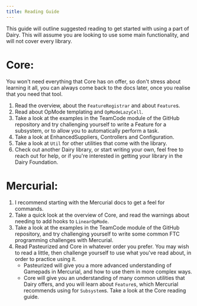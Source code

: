 ```yaml
---
title: Reading Guide
---
```

This guide will outline suggested reading to get started with using a part of
Dairy. This will assume you are looking to use some main functionality, and will
not cover every library.

# Core:
You won't need everything that Core has on offer, so don't stress about learning
it all, you can always come back to the docs later, once you realise that you
need that tool.
1. Read the overview, about the `FeatureRegistrar` and about `Feature`s.
2. Read about OpMode templating and `OpModeLazyCell`.
3. Take a look at the examples in the TeamCode module of the GitHub repository
   and try challenging yourself to write a Feature for a subsystem, or to allow
   you to automatically perform a task.
4. Take a look at EnhancedSuppliers, Controllers and Configuration.
5. Take a look at `Util` for other utilities that come with the library.
6. Check out another Dairy library, or start writing your own, feel free to
   reach out for help, or if you're interested in getting your library in the
   Dairy Foundation.

# Mercurial:
1. I recommend starting with the Mercurial docs to get a feel for commands.
2. Take a quick look at the overview of Core, and read the warnings about
   needing to add hooks to `LinearOpMode`.
3. Take a look at the examples in the TeamCode module of the GitHub repository,
   and try challenging yourself to write some common FTC programming challenges
   with Mercurial.
4. Read Pasteurized and Core in whatever order you prefer. You may wish to read
   a little, then challenge yourself to use what you've read about, in order to
   practice using it.
	- Pasteurized will give you a more advanced understanding of Gamepads in
	  Mercurial, and how to use them in more complex ways.
	- Core will give you an understanding of many common utilities that
	  Dairy offers, and you will learn about `Feature`s, which Mercurial
	  recommends using for `Subsystem`s. Take a look at the Core reading
	  guide.

